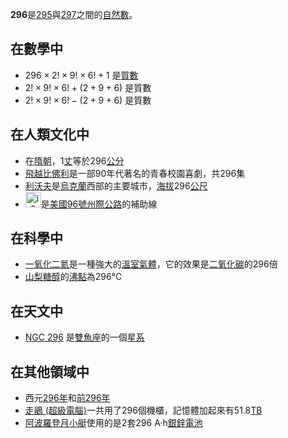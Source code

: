 {{Unreferenced|time=2020-12-17T14:53:54+00:00}}
{{noteTA|G1=Math}}
{{整数
| 质因数分解 =<math>2^3 \times 37</math>
| 罗马数字 = CCXCVI
}}
'''296'''是[[295|295]]與[[297|297]]之間的[[自然數|自然數]]。

== 在數學中 ==
{{數字性質|use math=yes}}
*<math>296 \times 2! \times 9! \times 6! +1</math> 是[[質數|質數]]
*<math>2! \times 9! \times 6!+(2+9+6)</math> 是質數
*<math>2! \times 9! \times 6!-(2+9+6)</math> 是質數

== 在人類文化中 ==
*在[[隋朝|隋朝]]，1[[度量衡|丈]]等於296[[公分|公分]]
*[[飛越比佛利|飛越比佛利]]是一部90年代著名的青春校園喜劇，共296集
*[[利沃夫|利沃夫]]是[[烏克蘭|烏克蘭]]西部的主要城市，[[海拔|海拔]]296[[公尺|公尺]]
*[[File:i-296.svg|25px]]是[[美國|美國]][[96號州際公路|96號州際公路]]的補助線

== 在科學中 ==
*[[一氧化二氮|一氧化二氮]]是一種強大的[[溫室氣體|溫室氣體]]，它的效果是[[二氧化碳|二氧化碳]]的296倍
*[[山梨糖醇|山梨糖醇]]的[[沸點|沸點]]為296℃

== 在天文中 ==
*[[NGC_296|NGC 296]] 是[[雙魚座|雙魚座]]的一個[[星系|星系]]

== 在其他領域中 ==
*西元[[296年|296年]]和[[前296年|前296年]]
*[[走鵑_(超級電腦)|走鵑 (超級電腦)]]一共用了296個機櫃，記憶體加起來有51.8[[太字节|TB]]
*[[阿波羅登月小艇|阿波羅登月小艇]]使用的是2套296 A·h[[銀鋅電池|銀鋅電池]]